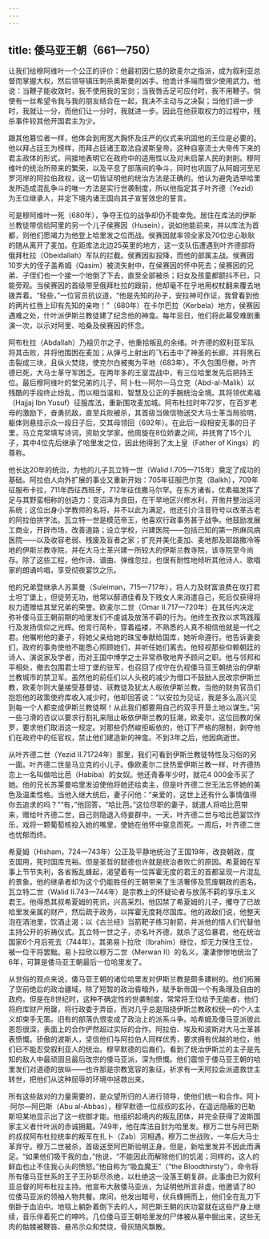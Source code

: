 ```yaml
---
---
---
```

title: 倭马亚王朝（661—750）
---




让我们给穆阿维叶一个公正的评价：他最初因仁慈的欧麦尔之指派，成为叙利亚总督而掌握大权，然后领导镇压刺杀奥斯曼的凶手。他诡计多端而很少使用武力。他说：当鞭子能收效时，我不使用我的宝剑；当我唇舌足可应付时，我不用鞭子。倘使有一丝希望令我与我的朋友结合在一起，我决不主动与之决裂；当他们进一步时，我就让一分，而他们让一分时，我就进一步。因此在他获取权力的过程中，残杀事件较其他开国君主为少。

跟其他篡位者一样，他体会到用宽大胸怀及庄严的仪式来巩固他的王位是必要的。他以拜占廷王为榜样，而拜占廷诸王取法自波斯皇帝。这种自塞流士大帝传下来的君主政体的形式，间接地表明它在政府中的适用性以及对未启蒙人民的剥削。穆阿维叶的统治所带来的繁荣，以及平息了部落间的争斗，同时也巩固了从阿姆河至尼罗河岸的阿拉伯政权，这一切皆证明他的统治方法是正确的。他认为避免选举哈里发所造成混乱争斗的唯一方法是实行世袭制度，所以他指定其子叶齐德（Yezid）为王位继承人，并定下境内诸王国向其子宣誓效忠的誓言。

可是穆阿维叶一死（680年），争夺王位的战争却仍不能幸免。居住在库法的伊斯兰教徒带信给阿里的另一个儿子侯赛因（Husein），说如他能前来，并以库法为首都，则他们愿竭力为他登上哈里发之位而战。侯赛因就率领全家及70位忠心耿耿的随从离开了麦加。在距库法北边25英里的地方，这一支队伍遭遇到叶齐德部将俄拜杜拉（Obeidallah）军队的拦截。侯赛因拟投降，而他的部属主战。侯赛因10岁大的侄子盖希姆（Qasim）被流矢射中，在侯赛因的怀中死去；侯赛因的兄弟、子侄们也一个接一个地倒了下去，直至全部被杀；妇女及孩童都颤抖不已，只能旁观。当侯赛因的首级带至俄拜杜拉的跟前，他却毫不在乎地用权杖翻来覆去地拨弄着。“轻些，”一位官员抗议道，“他是先知的孙子，安拉神可作证，我曾看到他的两片红唇上印有先知的亲吻！”（680年）在卡尔巴拉（Kerbela）地方，侯赛因遇难之处，什叶派伊斯兰教徒建了纪念他的神龛。每年忌日，他们将此幕受难剧重演一次，以示对阿里、哈桑及侯赛因的怀念。

阿布杜拉（Abdallah）乃祖贝尔之子，他重拾叛乱的余绪。叶齐德的叙利亚军队将其击败，并将他围困在麦加；从弹弓上射出的飞石击中了神圣的长廊，并将黑石击裂成三块，且纵火焚烧，使克尔白被夷为平地（683年）。不久包围尽撤，叶齐德已死，大马士革守军困乏。在两年多的王室混战中，有三位哈里发先后把持王位。最后穆阿维叶的堂兄弟的儿子，阿卜杜—阿尔—马立克（Abd-al-Malik）以残酷的手段终止纷乱，而以相当温和、智慧及公正的手腕统治全境。其将领优素福（Hajjaj Ibn Yusuf）征服库法，重新围攻麦加城。阿布杜拉时年72岁，在百岁老母的激励下，奋勇抗敌，直至兵败被杀，其首级当做信物送交大马士革当局验明，躯体则悬挂示众一段日子后，交其母领回（692年）。在此后一段相安无事的日子里，马立克常填写诗词，资助文学家。他周旋在8位娇妻之间，并抚育了15个儿子，其中4位先后继承了哈里发之位，因此他得到了太上皇（Father of Kings）的尊称。

他长达20年的统治，为他的儿子瓦立特一世（Walid Ⅰ.705—715年）奠定了成功的基础。阿拉伯人向外扩展的事业又重新开始：705年征服巴尔克（Balkh），709年征服布卡拉，711年西征西班牙，712年征伐撒马尔罕。在东方诸省，优素福发挥了足与其野蛮相称的创造力：变沼泽为良田，在干旱地区兴修水利，开凿并整治运河系统；这位出身小学教师的名将，并不以此为满足，他还引介注音符号以改革古老的阿拉伯拼字法。瓦立特一世是模范帝王，他喜欢行政事务甚于战争。他鼓励发展工商业，开辟市场，改善道路；设立学校，兴建医院——包括已知的第一所麻风病医院——以及收容老弱、残废及盲者之家；扩充并美化麦加、麦地那及耶路撒冷等地的伊斯兰教寺院，并在大马士革兴建一所较大的伊斯兰教寺院，该寺院至今尚存。除了这些工程，他作诗、谱曲、弹维忽拉，也很有耐性地倾听其他诗人、歌唱家的朗诵吟唱，享受彻夜宴饮之乐。

他的兄弟暨继承人苏莱曼（Suleiman，715—717年），将人力及财富浪费在攻打君士坦丁堡上，但徒劳无功，他常以醇酒佳肴及下贱女人来消遣自己，死后仅获得将权力遗赠给其堂兄弟的荣誉。欧麦尔二世（Omar Ⅱ.717—720年）在其任内决定弥补倭马亚王朝前期的哈里发们不虔诚及放荡不羁的行为。他终生孜孜以求笃践履行及发扬信仰之光辉。他言行简朴，穿着褴褛，不熟悉的人真不相信他就是一代之君。他嘱咐他的妻子，将她父亲给她的珠宝奉献给国库，她听命遵行。他告诉妻妾们，政府的事务使他不能悉心照顾她们，并听任她们离去。他轻视那些仰赖朝廷的诗人、演说家及学者，而对王国中博学之士非常恭敬地畀予顾问之职。他与邻邦和平相处，撤去包围君士坦丁堡的驻军，也召回了戍守在仇视倭马亚王朝统治的伊斯兰教城市的禁卫军。虽然他的前任们以人头税的减少为借口不鼓励人民改宗伊斯兰教，欧麦尔则大量接受基督徒、祆教徒及犹太人皈依伊斯兰教。当他的财务官员们抱怨他的政策使府库收入减少时，他却回答说：“以安拉为见证，我是多么高兴见到每一个人都变成伊斯兰教徒啊！从此我们都要用自己的双手开垦土地以谋生。”另一些刁滑的咨议以要求行割礼来阻止皈依伊斯兰教的狂潮，欧麦尔，这位回教的保罗，要求他们取消这一规定。对那些仍然峻拒皈依的，他订下严格的限制，剥夺他们在政府中的任官权，禁止他们建造新的神龛。不到3年之后，他因病逝世。

从叶齐德二世（Yezid Ⅱ.71724年）那里，我们可看到伊斯兰教徒特性及习俗的另一面。叶齐德二世是马立克的小儿子。像欧麦尔二世热爱伊斯兰教一样，叶齐德热恋上一名叫做哈比芭（Habiba）的女奴。他还青春年少时，就花4 000金币买了她。他的兄长苏莱曼哈里发迫使他将她还给卖主，但是叶齐德二世无法忘怀她的美色及温柔性格。当他入继大统后，妻子问他：“亲爱的，这世上还有什么事情值得你去追求的吗？”“有，”他回答，“哈比芭。”这位尽职的妻子，就遣人将哈比芭带来，赠给叶齐德二世，自己则隐退入侍妾群中。一天，叶齐德二世与哈比芭宴饮作乐，戏将一颗葡萄核投入她的嘴里，使她在他怀中窒息而死。一周后，叶齐德二世也忧郁而终。

希夏姆（Hisham，724—743年）公正及平静地统治了王国19年，改良朝政，度支国用，死时国库充裕。但是圣哲的懿德也许就是统治者败亡的原因。希夏姆在军事上节节失利，各省叛乱蜂起，渴望着有一位挥霍无度的君王的首都呈现一片混乱的景象。他的继承者却为这个仍能胜任的王朝带来了生活奢侈及荒废朝政的恶名。瓦立特二世（Walid Ⅱ.743—744年）是宗教上的怀疑论者与放荡不羁的享乐主义君王。他得悉其叔希夏姆的死讯，兴高采烈。他囚禁了希夏姆的儿子，攫夺了已故哈里发亲属的财产，然后疏于政务，以挥霍无度耗尽国库。他的政敌们说，他整天泡在酒池里，饮酒止渴；以《古兰经》当箭靶子练习射箭，并派他的情人们代替他主持公开的祈祷仪式。瓦立特一世之子，亦名叶齐德，就杀了这位暴君，他在统治国家6个月后死去（744年）。其弟易卜拉欣（Ibrahim）继位，却无力保住王位，被一位干将罢黜。易卜拉欣以穆万二世（Merwan Ⅱ）的名义，凄凄惨惨地统治了6年，可算是倭马亚王朝最后一位哈里发了。

从世俗的观点来说，倭马亚王朝的诸位哈里发对伊斯兰教是颇多建树的。他们拓展了空前绝后的政治疆域，除了短暂的政治昏暗外，赋予新帝国一个有条理及自由的政府。但是在8世纪时，这种不确定性的世袭制度，常常将王位给予无能者，他们将府库财产用罄，将行政委于弄臣，而对几乎总是阻挠伊斯兰教政权统一的个人主义却束手无策。旧有的部落仇恨变成了政治上的派系斗争。哈希姆及倭马亚派彼此恩怨很深，表面上的合作俨然超过实际的合作。阿拉伯、埃及和波斯对大马士革甚表愤慨。骄傲的波斯人，坚信他们与阿拉伯人同样优秀，要求拥有优越的地位，他们已不能忍受叙利亚人的统治。穆罕默德的后裔们，看到了统治伊斯兰的主子是先知的敌人中最顽固且最后改宗的倭马亚派，深为愤慨。他们震惊于倭马亚王朝的哈里发们对道德的放纵——也许那是宗教宽容的象征，祈求有一天阿拉会派遣救世主转世，把他们从这种屈辱的环境中拯救出来。

所有这些敌对的力量需要的，是众望所归的人进行领导，使他们统一和合作。阿卜·阿尔—阿巴斯（Abu al-Abbas），穆罕默德一位叔叔的玄孙，在遥远隐蔽的巴勒斯坦某地显示出了这一统御才能。他组织起境内的叛乱团体，并完全获得了波斯国家主义者什叶派的赤诚拥戴。749年，他在库法自封为哈里发。穆万二世与阿巴斯的叔叔阿布杜拉统率的叛军在扎卜（Zab）河相遇，穆万二世战败，一年后大马士革弃守。穆万二世被杀，首级送至阿巴斯验明正身。但是，新哈里发并不因此而满足。“如果他们吸干我的血，”他说，“不能因此而解除他们的饥渴；同样的，这人的鲜血也止不住我心头的愤怒。”他自称为“吸血魔王”（“the Bloodthirsty”），命令将所有倭马亚世系的王子王孙斩尽杀绝，以杜绝这一没落王朝复辟。此事由已为叙利亚总督的阿布杜拉主持。他宣布大赦倭马亚派，为证明他所言非虚，他邀请了80位倭马亚派的领袖人物共餐。席间，他发出暗号，伏兵蜂拥而上，他们全在乱刀下倒卧于血泊中。地毯上躺卧着倒下去的人，阿巴斯王朝的庆功宴就在这些尸身上继续，音乐伴着死亡的呻吟。几位倭马亚王朝哈里发的尸体被从墓中掘出来，这些无肉的骷髅被鞭笞、悬吊示众和焚烧，骨灰随风飘散。